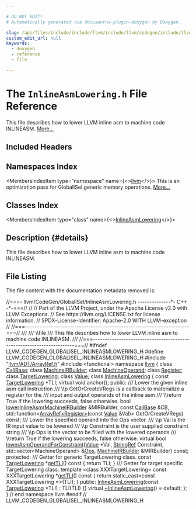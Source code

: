 ```yaml
---

# DO NOT EDIT!
# Automatically generated via docusaurus-plugin-doxygen by Doxygen.

slug: /api/files/include/include/llvm/include/llvm/codegen/include/llvm/codegen/globalisel/inlineasmlowering-h
custom_edit_url: null
keywords:
  - doxygen
  - reference
  - file

---
```





# The `InlineAsmLowering.h` File Reference

<DoxygenPage pluginConfig={pluginConfig}>

This file describes how to lower LLVM inline asm to machine code INLINEASM. <a href="#details">More...</a>

## Included Headers

<IncludesList>
<IncludesListItem
  filePath="llvm/ADT/ArrayRef.h"
  permalink="/docs/api/files/include/include/llvm/include/llvm/adt/arrayref-h"
  isLocal="true" />
<IncludesListItem
  filePath="functional"
  permalink=""
  isLocal="false" />
</IncludesList>

## Namespaces Index

<MembersIndex>

<MembersIndexItem
  type="namespace"
  name={<><a href="/docs/api/namespaces/llvm">llvm</a></>}>
This is an optimization pass for GlobalISel generic memory operations. <a href="/docs/api/namespaces/llvm/#details">More...</a>
</MembersIndexItem>

</MembersIndex>

## Classes Index

<MembersIndex>

<MembersIndexItem
  type="class"
  name={<><a href="/docs/api/classes/llvm/inlineasmlowering">InlineAsmLowering</a></>}>
</MembersIndexItem>

</MembersIndex>

## Description {#details}

This file describes how to lower LLVM inline asm to machine code INLINEASM.

## File Listing

The file content with the documentation metadata removed is:

<ProgramListing>

<Link id="l00001" /><CodeLine lineNumber="1"><span class="doxyHighlightComment">//===- llvm/CodeGen/GlobalISel/InlineAsmLowering.h --------------&#42;- C++ -&#42;-===//</span></CodeLine>
<Link id="l00002" /><CodeLine lineNumber="2"><span class="doxyHighlightComment">//</span></CodeLine>
<Link id="l00003" /><CodeLine lineNumber="3"><span class="doxyHighlightComment">// Part of the LLVM Project, under the Apache License v2.0 with LLVM Exceptions.</span></CodeLine>
<Link id="l00004" /><CodeLine lineNumber="4"><span class="doxyHighlightComment">// See https://llvm.org/LICENSE.txt for license information.</span></CodeLine>
<Link id="l00005" /><CodeLine lineNumber="5"><span class="doxyHighlightComment">// SPDX-License-Identifier: Apache-2.0 WITH LLVM-exception</span></CodeLine>
<Link id="l00006" /><CodeLine lineNumber="6"><span class="doxyHighlightComment">//</span></CodeLine>
<Link id="l00007" /><CodeLine lineNumber="7"><span class="doxyHighlightComment">//===----------------------------------------------------------------------===//</span></CodeLine>
<Link id="l00008" /><CodeLine lineNumber="8"><span class="doxyHighlightComment">///</span></CodeLine>
<Link id="l00009" /><CodeLine lineNumber="9"><span class="doxyHighlightComment">/// \\file</span></CodeLine>
<Link id="l00010" /><CodeLine lineNumber="10"><span class="doxyHighlightComment">/// This file describes how to lower LLVM inline asm to machine code INLINEASM.</span></CodeLine>
<Link id="l00011" /><CodeLine lineNumber="11"><span class="doxyHighlightComment">///</span></CodeLine>
<Link id="l00012" /><CodeLine lineNumber="12"><span class="doxyHighlightComment">//===----------------------------------------------------------------------===//</span></CodeLine>
<Link id="l00013" /><CodeLine lineNumber="13"></CodeLine>
<Link id="l00014" /><CodeLine lineNumber="14"><span class="doxyHighlightPreprocessor">#ifndef LLVM&#95;CODEGEN&#95;GLOBALISEL&#95;INLINEASMLOWERING&#95;H</span></CodeLine>
<Link id="l00015" /><CodeLine lineNumber="15"><span class="doxyHighlightPreprocessor">#define LLVM&#95;CODEGEN&#95;GLOBALISEL&#95;INLINEASMLOWERING&#95;H</span></CodeLine>
<Link id="l00016" /><CodeLine lineNumber="16"></CodeLine>
<Link id="l00017" /><CodeLine lineNumber="17"><span class="doxyHighlightPreprocessor">#include &quot;<a href="/docs/api/files/include/include/llvm/include/llvm/adt/arrayref-h">llvm/ADT/ArrayRef.h</a>&quot;</span></CodeLine>
<Link id="l00018" /><CodeLine lineNumber="18"><span class="doxyHighlightPreprocessor">#include &lt;functional&gt;</span></CodeLine>
<Link id="l00019" /><CodeLine lineNumber="19"></CodeLine>
<Link id="l00020" /><CodeLine lineNumber="20"><span class="doxyHighlightKeyword">namespace </span><span class="doxyHighlight"><a href="/docs/api/namespaces/llvm">llvm</a> &#123;</span></CodeLine>
<Link id="l00021" /><CodeLine lineNumber="21"><span class="doxyHighlightKeyword">class </span><span class="doxyHighlight"><a href="/docs/api/classes/llvm/callbase">CallBase</a>;</span></CodeLine>
<Link id="l00022" /><CodeLine lineNumber="22"><span class="doxyHighlightKeyword">class </span><span class="doxyHighlight"><a href="/docs/api/classes/llvm/machineirbuilder">MachineIRBuilder</a>;</span></CodeLine>
<Link id="l00023" /><CodeLine lineNumber="23"><span class="doxyHighlightKeyword">class </span><span class="doxyHighlight"><a href="/docs/api/classes/llvm/machineoperand">MachineOperand</a>;</span></CodeLine>
<Link id="l00024" /><CodeLine lineNumber="24"><span class="doxyHighlightKeyword">class </span><span class="doxyHighlight"><a href="/docs/api/classes/llvm/register">Register</a>;</span></CodeLine>
<Link id="l00025" /><CodeLine lineNumber="25"><span class="doxyHighlightKeyword">class </span><span class="doxyHighlight"><a href="/docs/api/classes/llvm/targetlowering">TargetLowering</a>;</span></CodeLine>
<Link id="l00026" /><CodeLine lineNumber="26"><span class="doxyHighlightKeyword">class </span><span class="doxyHighlight"><a href="/docs/api/classes/llvm/value">Value</a>;</span></CodeLine>
<Link id="l00027" /><CodeLine lineNumber="27"></CodeLine>
<Link id="l00028" /><CodeLine lineNumber="28" lineLink="/docs/api/classes/llvm/inlineasmlowering"><span class="doxyHighlightKeyword">class </span><span class="doxyHighlight"><a href="/docs/api/classes/llvm/inlineasmlowering/#a1cfd4dc7278effd0cb32a67eccbdb209">InlineAsmLowering</a> &#123;</span></CodeLine>
<Link id="l00029" /><CodeLine lineNumber="29"><span class="doxyHighlight">  </span><span class="doxyHighlightKeyword">const</span><span class="doxyHighlight"> <a href="/docs/api/classes/llvm/targetlowering">TargetLowering</a> &#42;TLI;</span></CodeLine>
<Link id="l00030" /><CodeLine lineNumber="30"></CodeLine>
<Link id="l00031" /><CodeLine lineNumber="31"><span class="doxyHighlight">  </span><span class="doxyHighlightKeyword">virtual</span><span class="doxyHighlight"> </span><span class="doxyHighlightKeywordType">void</span><span class="doxyHighlight"> anchor();</span></CodeLine>
<Link id="l00032" /><CodeLine lineNumber="32"></CodeLine>
<Link id="l00033" /><CodeLine lineNumber="33"><span class="doxyHighlightKeyword">public</span><span class="doxyHighlight">:</span></CodeLine>
<Link id="l00034" /><CodeLine lineNumber="34"><span class="doxyHighlightComment">  /// Lower the given inline asm call instruction</span></CodeLine>
<Link id="l00035" /><CodeLine lineNumber="35"><span class="doxyHighlightComment">  /// \\p GetOrCreateVRegs is a callback to materialize a register for the</span></CodeLine>
<Link id="l00036" /><CodeLine lineNumber="36"><span class="doxyHighlightComment">  /// input and output operands of the inline asm</span></CodeLine>
<Link id="l00037" /><CodeLine lineNumber="37"><span class="doxyHighlightComment">  /// \\return True if the lowering succeeds, false otherwise.</span></CodeLine>
<Link id="l00038" /><CodeLine lineNumber="38"><span class="doxyHighlight">  </span><span class="doxyHighlightKeywordType">bool</span><span class="doxyHighlight"> <a href="/docs/api/classes/llvm/inlineasmlowering/#a1c9cd272afbe2a9aaca46369f9e61b79">lowerInlineAsm</a>(<a href="/docs/api/classes/llvm/machineirbuilder">MachineIRBuilder</a> &amp;MIRBuilder, </span><span class="doxyHighlightKeyword">const</span><span class="doxyHighlight"> <a href="/docs/api/classes/llvm/callbase">CallBase</a> &amp;CB,</span></CodeLine>
<Link id="l00039" /><CodeLine lineNumber="39"><span class="doxyHighlight">                      std::function&lt;<a href="/docs/api/classes/llvm/arrayref">ArrayRef&lt;Register&gt;</a>(</span><span class="doxyHighlightKeyword">const</span><span class="doxyHighlight"> <a href="/docs/api/classes/llvm/value">Value</a> &amp;Val)&gt;</span></CodeLine>
<Link id="l00040" /><CodeLine lineNumber="40"><span class="doxyHighlight">                          GetOrCreateVRegs) </span><span class="doxyHighlightKeyword">const</span><span class="doxyHighlight">;</span></CodeLine>
<Link id="l00041" /><CodeLine lineNumber="41"></CodeLine>
<Link id="l00042" /><CodeLine lineNumber="42"><span class="doxyHighlightComment">  /// Lower the specified operand into the Ops vector.</span></CodeLine>
<Link id="l00043" /><CodeLine lineNumber="43"><span class="doxyHighlightComment">  /// \\p Val is the IR input value to be lowered</span></CodeLine>
<Link id="l00044" /><CodeLine lineNumber="44"><span class="doxyHighlightComment">  /// \\p Constraint is the user supplied constraint string</span></CodeLine>
<Link id="l00045" /><CodeLine lineNumber="45"><span class="doxyHighlightComment">  /// \\p Ops is the vector to be filled with the lowered operands</span></CodeLine>
<Link id="l00046" /><CodeLine lineNumber="46"><span class="doxyHighlightComment">  /// \\return True if the lowering succeeds, false otherwise.</span></CodeLine>
<Link id="l00047" /><CodeLine lineNumber="47"><span class="doxyHighlight">  </span><span class="doxyHighlightKeyword">virtual</span><span class="doxyHighlight"> </span><span class="doxyHighlightKeywordType">bool</span><span class="doxyHighlight"> <a href="/docs/api/classes/llvm/inlineasmlowering/#adaff9002688c9185afc9e8b0e2a46f88">lowerAsmOperandForConstraint</a>(<a href="/docs/api/classes/llvm/value">Value</a> &#42;Val, <a href="/docs/api/classes/llvm/stringref">StringRef</a> Constraint,</span></CodeLine>
<Link id="l00048" /><CodeLine lineNumber="48"><span class="doxyHighlight">                                            std::vector&lt;MachineOperand&gt; &amp;<a href="/docs/api/files/include/include/llvm/include/llvm/demangle/itaniumdemangle-h/#a926d7ce2143863b7a2afda0fca4d2b65">Ops</a>,</span></CodeLine>
<Link id="l00049" /><CodeLine lineNumber="49"><span class="doxyHighlight">                                            <a href="/docs/api/classes/llvm/machineirbuilder">MachineIRBuilder</a> &amp;MIRBuilder) </span><span class="doxyHighlightKeyword">const</span><span class="doxyHighlight">;</span></CodeLine>
<Link id="l00050" /><CodeLine lineNumber="50"></CodeLine>
<Link id="l00051" /><CodeLine lineNumber="51"><span class="doxyHighlightKeyword">protected</span><span class="doxyHighlight">:</span></CodeLine>
<Link id="l00052" /><CodeLine lineNumber="52"><span class="doxyHighlightComment">  /// Getter for generic TargetLowering class.</span></CodeLine>
<Link id="l00053" /><CodeLine lineNumber="53" lineLink="/docs/api/classes/llvm/inlineasmlowering/#a17ad589f929523164d12cf6a30b02b52"><span class="doxyHighlight">  </span><span class="doxyHighlightKeyword">const</span><span class="doxyHighlight"> <a href="/docs/api/classes/llvm/targetlowering">TargetLowering</a> &#42;<a href="/docs/api/classes/llvm/inlineasmlowering/#a17ad589f929523164d12cf6a30b02b52">getTLI</a>()</span><span class="doxyHighlightKeyword"> const </span><span class="doxyHighlight">&#123; </span><span class="doxyHighlightKeywordFlow">return</span><span class="doxyHighlight"> TLI; &#125;</span></CodeLine>
<Link id="l00054" /><CodeLine lineNumber="54"></CodeLine>
<Link id="l00055" /><CodeLine lineNumber="55"><span class="doxyHighlightComment">  /// Getter for target specific TargetLowering class.</span></CodeLine>
<Link id="l00056" /><CodeLine lineNumber="56" lineLink="/docs/api/classes/llvm/inlineasmlowering/#a6bd0333cf865a06c6e95f51e8d093ff9"><span class="doxyHighlight">  </span><span class="doxyHighlightKeyword">template</span><span class="doxyHighlight"> &lt;</span><span class="doxyHighlightKeyword">class</span><span class="doxyHighlight"> XXXTargetLowering&gt; </span><span class="doxyHighlightKeyword">const</span><span class="doxyHighlight"> XXXTargetLowering &#42;<a href="/docs/api/classes/llvm/inlineasmlowering/#a6bd0333cf865a06c6e95f51e8d093ff9">getTLI</a>()</span><span class="doxyHighlightKeyword"> const </span><span class="doxyHighlight">&#123;</span></CodeLine>
<Link id="l00057" /><CodeLine lineNumber="57"><span class="doxyHighlight">    </span><span class="doxyHighlightKeywordFlow">return</span><span class="doxyHighlight"> </span><span class="doxyHighlightKeyword">static&#95;cast&lt;</span><span class="doxyHighlightKeyword">const </span><span class="doxyHighlight">XXXTargetLowering &#42;</span><span class="doxyHighlightKeyword">&gt;</span><span class="doxyHighlight">(TLI);</span></CodeLine>
<Link id="l00058" /><CodeLine lineNumber="58"><span class="doxyHighlight">  &#125;</span></CodeLine>
<Link id="l00059" /><CodeLine lineNumber="59"></CodeLine>
<Link id="l00060" /><CodeLine lineNumber="60"><span class="doxyHighlightKeyword">public</span><span class="doxyHighlight">:</span></CodeLine>
<Link id="l00061" /><CodeLine lineNumber="61" lineLink="/docs/api/classes/llvm/inlineasmlowering/#a1cfd4dc7278effd0cb32a67eccbdb209"><span class="doxyHighlight">  <a href="/docs/api/classes/llvm/inlineasmlowering/#a1cfd4dc7278effd0cb32a67eccbdb209">InlineAsmLowering</a>(</span><span class="doxyHighlightKeyword">const</span><span class="doxyHighlight"> <a href="/docs/api/classes/llvm/targetlowering">TargetLowering</a> &#42;TLI) : TLI(TLI) &#123;&#125;</span></CodeLine>
<Link id="l00062" /><CodeLine lineNumber="62" lineLink="/docs/api/classes/llvm/inlineasmlowering/#a4a0fe38a8e54a1493431280a57c5ada7"><span class="doxyHighlight">  </span><span class="doxyHighlightKeyword">virtual</span><span class="doxyHighlight"> <a href="/docs/api/classes/llvm/inlineasmlowering/#a4a0fe38a8e54a1493431280a57c5ada7">~InlineAsmLowering</a>() = </span><span class="doxyHighlightKeywordFlow">default</span><span class="doxyHighlight">;</span></CodeLine>
<Link id="l00063" /><CodeLine lineNumber="63"><span class="doxyHighlight">&#125;;</span></CodeLine>
<Link id="l00064" /><CodeLine lineNumber="64"></CodeLine>
<Link id="l00065" /><CodeLine lineNumber="65"><span class="doxyHighlight">&#125; </span><span class="doxyHighlightComment">// end namespace llvm</span></CodeLine>
<Link id="l00066" /><CodeLine lineNumber="66"></CodeLine>
<Link id="l00067" /><CodeLine lineNumber="67"><span class="doxyHighlightPreprocessor">#endif </span><span class="doxyHighlightComment">// LLVM&#95;CODEGEN&#95;GLOBALISEL&#95;INLINEASMLOWERING&#95;H</span></CodeLine>

</ProgramListing>


</DoxygenPage>
